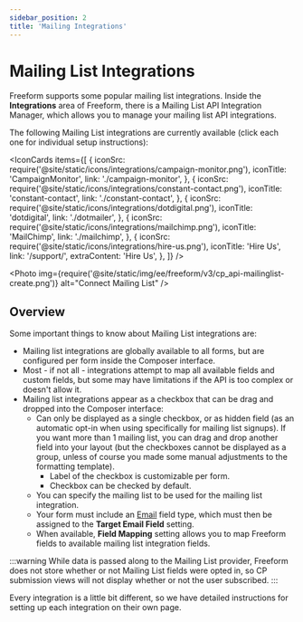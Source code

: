 ```yaml
---
sidebar_position: 2
title: 'Mailing Integrations'
---
```



# Mailing List Integrations

Freeform supports some popular mailing list integrations. Inside the **Integrations** area of Freeform, there is a Mailing List API Integration Manager, which allows you to manage your mailing list API integrations.

The following Mailing List integrations are currently available (click each one for individual setup instructions):

<IconCards
  items={[
    {
      iconSrc: require('@site/static/icons/integrations/campaign-monitor.png'),
      iconTitle: 'CampaignMonitor',
      link: './campaign-monitor',
    },
    {
      iconSrc: require('@site/static/icons/integrations/constant-contact.png'),
      iconTitle: 'constant-contact',
      link: './constant-contact',
    },
    {
      iconSrc: require('@site/static/icons/integrations/dotdigital.png'),
      iconTitle: 'dotdigital',
      link: './dotmailer',
    },
    {
      iconSrc: require('@site/static/icons/integrations/mailchimp.png'),
      iconTitle: 'MailChimp',
      link: './mailchimp',
    },
    {
      iconSrc: require('@site/static/icons/integrations/hire-us.png'),
      iconTitle: 'Hire Us',
      link: '/support/',
      extraContent: 'Hire Us',
    },
  ]}
/>

<Photo
  img={require('@site/static/img/ee/freeform/v3/cp_api-mailinglist-create.png')}
  alt="Connect Mailing List"
/>

## Overview

Some important things to know about Mailing List integrations are:

- Mailing list integrations are globally available to all forms, but are configured per form inside the Composer interface.
- Most - if not all - integrations attempt to map all available fields and custom fields, but some may have limitations if the API is too complex or doesn't allow it.
- Mailing list integrations appear as a checkbox that can be drag and dropped into the Composer interface:
  - Can only be displayed as a single checkbox, or as hidden field (as an automatic opt-in when using specifically for mailing list signups). If you want more than 1 mailing list, you can drag and drop another field into your layout (but the checkboxes cannot be displayed as a group, unless of course you made some manual adjustments to the formatting template).
    - Label of the checkbox is customizable per form.
    - Checkbox can be checked by default.
  - You can specify the mailing list to be used for the mailing list integration.
  - Your form must include an [Email](../../forms/fields-field-types.mdx#fields-email) field type, which must then be assigned to the **Target Email Field** setting.
  - When available, **Field Mapping** setting allows you to map Freeform fields to available mailing list integration fields.

:::warning
While data is passed along to the Mailing List provider, Freeform does not store whether or not Mailing List fields were opted in, so CP submission views will not display whether or not the user subscribed.
:::

Every integration is a little bit different, so we have detailed instructions for setting up each integration on their own page.
